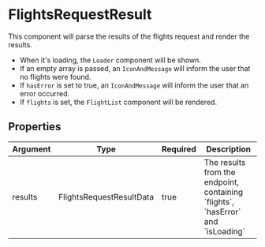 # FlightsRequestResult
This component will parse the results of the flights request and render the results.

* When it's loading, the `Loader` component will be shown.
* If an empty array is passed, an `IconAndMessage` will inform the user that no flights were found.
* If `hasError` is set to true, an `IconAndMessage` will inform the user that an error occurred.
* If `flights` is set, the `FlightList` component will be rendered.

## Properties
<table>
    <thead>
        <tr>
            <th>Argument</th>
            <th>Type</th>
            <th>Required</th>
            <th>Description</th>
        </tr>
    </thead>
    <tbody>
        <tr>
            <td>results</td>
            <td>FlightsRequestResultData</td>
            <td>true</td>
            <td>The results from the endpoint, containing `flights`, `hasError` and `isLoading`</td>
        </tr>
    </tbody>
</table>
